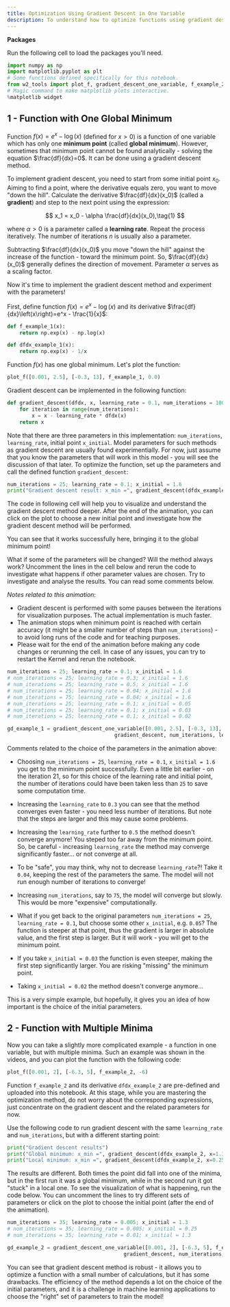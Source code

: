 ```yaml
---
title: Optimization Using Gradient Descent in One Variable
description: To understand how to optimize functions using gradient descent, start from simple examples - functions of one variable. In this lab, you will implement the gradient descent method for functions with single and multiple minima, experiment with the parameters and visualize the results. This will allow you to understand the advantages and disadvantages of the gradient descent method.
---
```


**Packages**

Run the following cell to load the packages you'll need.

```py
import numpy as np
import matplotlib.pyplot as plt
# Some functions defined specifically for this notebook.
from w2_tools import plot_f, gradient_descent_one_variable, f_example_2, dfdx_example_2
# Magic command to make matplotlib plots interactive.
%matplotlib widget
```

## 1 - Function with One Global Minimum

Function $f\left(x\right)=e^x - \log(x)$ (defined for $x>0$) is a function of one variable which has only one **minimum point** (called **global minimum**). However, sometimes that minimum point cannot be found analytically - solving the equation $\frac{df}{dx}=0$. It can be done using a gradient descent method.

To implement gradient descent, you need to start from some initial point $x_0$. Aiming to find a point, where the derivative equals zero, you want to move "down the hill". Calculate the derivative $\frac{df}{dx}(x_0)$ (called a **gradient**) and step to the next point using the expression:

$$
x_1 = x_0 - \alpha \frac{df}{dx}(x_0),\tag{1}
$$

where $\alpha>0$ is a parameter called a **learning rate**. Repeat the process iteratively. The number of iterations $n$ is usually also a parameter.

Subtracting $\frac{df}{dx}(x_0)$ you move "down the hill" against the increase of the function - toward the minimum point. So, $\frac{df}{dx}(x_0)$ generally defines the direction of movement. Parameter $\alpha$ serves as a scaling factor.

Now it's time to implement the gradient descent method and experiment with the parameters!

First, define function $f\left(x\right)=e^x - \log(x)$ and its derivative $\frac{df}{dx}\left(x\right)=e^x - \frac{1}{x}$:

```py
def f_example_1(x):
    return np.exp(x) - np.log(x)

def dfdx_example_1(x):
    return np.exp(x) - 1/x
```

Function $f\left(x\right)$ has one global minimum. Let's plot the function:

```py
plot_f([0.001, 2.5], [-0.3, 13], f_example_1, 0.0)

```

Gradient descent can be implemented in the following function: 

```py
def gradient_descent(dfdx, x, learning_rate = 0.1, num_iterations = 100):
    for iteration in range(num_iterations):
        x = x - learning_rate * dfdx(x)
    return x
```

Note that there are three parameters in this implementation: `num_iterations`, `learning_rate`, initial point `x_initial`. Model parameters for such methods as gradient descent are usually found experimentially. For now, just assume that you know the parameters that will work in this model - you will see the discussion of that later. To optimize the function, set up the parameters and call the defined function `gradient_descent`:

```py
num_iterations = 25; learning_rate = 0.1; x_initial = 1.6
print("Gradient descent result: x_min =", gradient_descent(dfdx_example_1, x_initial, learning_rate, num_iterations)) 
```

The code in following cell will help you to visualize and understand the gradient descent method deeper. After the end of the animation, you can click on the plot to choose a new initial point and investigate how the gradient descent method will be performed.

You can see that it works successfully here, bringing it to the global minimum point!

What if some of the parameters will be changed? Will the method always work? Uncomment the lines in the cell below and rerun the code to investigate what happens if other parameter values are chosen. Try to investigate and analyse the results. You can read some comments below.

*Notes related to this animation*: 
- Gradient descent is performed with some pauses between the iterations for visualization purposes. The actual implementation is much faster.
- The animation stops when minimum point is reached with certain accuracy (it might be a smaller number of steps than `num_iterations`) - to avoid long runs of the code and for teaching purposes.
- Please wait for the end of the animation before making any code changes or rerunning the cell. In case of any issues, you can try to restart the Kernel and rerun the notebook.

```py
num_iterations = 25; learning_rate = 0.1; x_initial = 1.6
# num_iterations = 25; learning_rate = 0.3; x_initial = 1.6
# num_iterations = 25; learning_rate = 0.5; x_initial = 1.6
# num_iterations = 25; learning_rate = 0.04; x_initial = 1.6
# num_iterations = 75; learning_rate = 0.04; x_initial = 1.6
# num_iterations = 25; learning_rate = 0.1; x_initial = 0.05
# num_iterations = 25; learning_rate = 0.1; x_initial = 0.03
# num_iterations = 25; learning_rate = 0.1; x_initial = 0.02

gd_example_1 = gradient_descent_one_variable([0.001, 2.5], [-0.3, 13], f_example_1, dfdx_example_1, 
                                   gradient_descent, num_iterations, learning_rate, x_initial, 0.0, [0.35, 9.5])
```

Comments related to the choice of the parameters in the animation above:

- Choosing `num_iterations = 25`, `learning_rate = 0.1`, `x_initial = 1.6` you get to the minimum point successfully. Even a little bit earlier - on the iteration 21, so for this choice of the learning rate and initial point, the number of iterations could have been taken less than `25` to save some computation time.

- Increasing the `learning_rate` to `0.3` you can see that the method converges even faster - you need less number of iterations. But note that the steps are larger and this may cause some problems.

- Increasing the `learning_rate` further to `0.5` the method doesn't converge anymore! You steped too far away from the minimum point. So, be careful - increasing `learning_rate` the method may converge significantly faster... or not converge at all.

- To be "safe", you may think, why not to decrease `learning_rate`?! Take it `0.04`, keeping the rest of the parameters the same. The model will not run enough number of iterations to converge!

- Increasing `num_iterations`, say to `75`, the model will converge but slowly. This would be more "expensive" computationally.

- What if you get back to the original parameters `num_iterations = 25`, `learning_rate = 0.1`, but choose some other `x_initial`, e.g. `0.05`? The function is steeper at that point, thus the gradient is larger in absolute value, and the first step is larger. But it will work - you will get to the minimum point.

- If you take `x_initial = 0.03` the function is even steeper, making the first step significantly larger. You are risking "missing" the minimum point.

- Taking `x_initial = 0.02` the method doesn't converge anymore...

This is a very simple example, but hopefully, it gives you an idea of how important is the choice of the initial parameters.

## 2 - Function with Multiple Minima

Now you can take a slightly more complicated example - a function in one variable, but with multiple minima. Such an example was shown in the videos, and you can plot the function with the following code:

```py
plot_f([0.001, 2], [-6.3, 5], f_example_2, -6)
```

Function `f_example_2` and its derivative `dfdx_example_2` are pre-defined and uploaded into this notebook. At this stage, while you are mastering the optimization method, do not worry about the corresponding expressions, just concentrate on the gradient descent and the related parameters for now.

Use the following code to run gradient descent with the same `learning_rate` and `num_iterations`, but with a different starting point:

```py
print("Gradient descent results")
print("Global minimum: x_min =", gradient_descent(dfdx_example_2, x=1.3, learning_rate=0.005, num_iterations=35)) 
print("Local minimum: x_min =", gradient_descent(dfdx_example_2, x=0.25, learning_rate=0.005, num_iterations=35)) 
```

The results are different. Both times the point did fall into one of the minima, but in the first run it was a global minimum, while in the second run it got "stuck" in a local one. To see the visualization of what is happening, run the code below. You can uncomment the lines to try different sets of parameters or click on the plot to choose the initial point (after the end of the animation).

```py
num_iterations = 35; learning_rate = 0.005; x_initial = 1.3
# num_iterations = 35; learning_rate = 0.005; x_initial = 0.25
# num_iterations = 35; learning_rate = 0.01; x_initial = 1.3

gd_example_2 = gradient_descent_one_variable([0.001, 2], [-6.3, 5], f_example_2, dfdx_example_2, 
                                      gradient_descent, num_iterations, learning_rate, x_initial, -6, [0.1, -0.5])
```

You can see that gradient descent method is robust - it allows you to optimize a function with a small number of calculations, but it has some drawbacks. The efficiency of the method depends a lot on the choice of the initial parameters, and it is a challenge in machine learning applications to choose the "right" set of parameters to train the model!

